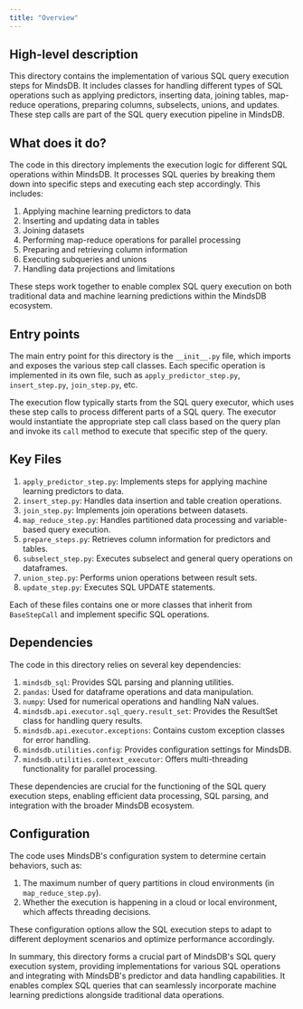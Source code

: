 ```yaml
---
title: "Overview"
---
```


## High-level description
This directory contains the implementation of various SQL query execution steps for MindsDB. It includes classes for handling different types of SQL operations such as applying predictors, inserting data, joining tables, map-reduce operations, preparing columns, subselects, unions, and updates. These step calls are part of the SQL query execution pipeline in MindsDB.

## What does it do?
The code in this directory implements the execution logic for different SQL operations within MindsDB. It processes SQL queries by breaking them down into specific steps and executing each step accordingly. This includes:

1. Applying machine learning predictors to data
2. Inserting and updating data in tables
3. Joining datasets
4. Performing map-reduce operations for parallel processing
5. Preparing and retrieving column information
6. Executing subqueries and unions
7. Handling data projections and limitations

These steps work together to enable complex SQL query execution on both traditional data and machine learning predictions within the MindsDB ecosystem.

## Entry points
The main entry point for this directory is the `__init__.py` file, which imports and exposes the various step call classes. Each specific operation is implemented in its own file, such as `apply_predictor_step.py`, `insert_step.py`, `join_step.py`, etc.

The execution flow typically starts from the SQL query executor, which uses these step calls to process different parts of a SQL query. The executor would instantiate the appropriate step call class based on the query plan and invoke its `call` method to execute that specific step of the query.

## Key Files
1. `apply_predictor_step.py`: Implements steps for applying machine learning predictors to data.
2. `insert_step.py`: Handles data insertion and table creation operations.
3. `join_step.py`: Implements join operations between datasets.
4. `map_reduce_step.py`: Handles partitioned data processing and variable-based query execution.
5. `prepare_steps.py`: Retrieves column information for predictors and tables.
6. `subselect_step.py`: Executes subselect and general query operations on dataframes.
7. `union_step.py`: Performs union operations between result sets.
8. `update_step.py`: Executes SQL UPDATE statements.

Each of these files contains one or more classes that inherit from `BaseStepCall` and implement specific SQL operations.

## Dependencies
The code in this directory relies on several key dependencies:

1. `mindsdb_sql`: Provides SQL parsing and planning utilities.
2. `pandas`: Used for dataframe operations and data manipulation.
3. `numpy`: Used for numerical operations and handling NaN values.
4. `mindsdb.api.executor.sql_query.result_set`: Provides the ResultSet class for handling query results.
5. `mindsdb.api.executor.exceptions`: Contains custom exception classes for error handling.
6. `mindsdb.utilities.config`: Provides configuration settings for MindsDB.
7. `mindsdb.utilities.context_executor`: Offers multi-threading functionality for parallel processing.

These dependencies are crucial for the functioning of the SQL query execution steps, enabling efficient data processing, SQL parsing, and integration with the broader MindsDB ecosystem.

## Configuration
The code uses MindsDB's configuration system to determine certain behaviors, such as:

1. The maximum number of query partitions in cloud environments (in `map_reduce_step.py`).
2. Whether the execution is happening in a cloud or local environment, which affects threading decisions.

These configuration options allow the SQL execution steps to adapt to different deployment scenarios and optimize performance accordingly.

In summary, this directory forms a crucial part of MindsDB's SQL query execution system, providing implementations for various SQL operations and integrating with MindsDB's predictor and data handling capabilities. It enables complex SQL queries that can seamlessly incorporate machine learning predictions alongside traditional data operations.